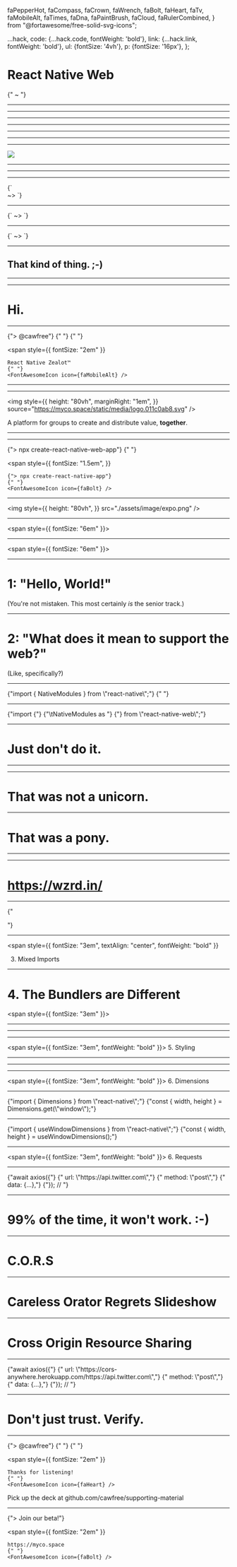 
  faPepperHot,
  faCompass,
  faCrown,
  faWrench,
  faBolt,
  faHeart,
  faTv,
  faMobileAlt,
  faTimes,
  faDna,
  faPaintBrush,
  faCloud,
  faRulerCombined,
} from "@fortawesome/free-solid-svg-icons";


  ...hack,
  code: {...hack.code, fontWeight: 'bold'},
  link: {...hack.link, fontWeight: 'bold'},
  ul: {fontSize: '4vh'},
  p: {fontSize: '16px'},
};

<Head>
  <title>React Global Summit - React Native Web (Senior Track)</title>
</Head>

<Layout>

# React Native Web 

<div style={{ fontSize: "8vh" }}>
  <FontAwesomeIcon icon={faMobileAlt} />
  {"  ~  "}
  <FontAwesomeIcon icon={faTv} />
</div>

</Layout>

---

<Layout>
  <Lottie
    options={{
      loop: true,
      autoplay: true,
      animationData: require("./assets/lottie/react-logo.json"),
      rendererSettings: {
        preserveAspectRatio: "xMidYMid slice",
      },
    }}
    width="30vw"
    height="30vw"
  />
</Layout>

---

<Layout>
  <Lottie
    options={{
      loop: true,
      autoplay: true,
      animationData: require("./assets/lottie/dragon.json"),
      rendererSettings: {
        preserveAspectRatio: "xMidYMid slice",
      },
    }}
    width="50vw"
    height="50vw"
  />
</Layout>

---

<Layout>
  <Lottie
    options={{
      loop: true,
      autoplay: true,
      animationData: require("./assets/lottie/tetris.json"),
      rendererSettings: {
        preserveAspectRatio: "xMidYMid slice",
      },
    }}
    width="50vw"
    height="50vw"
  />
</Layout>

---

<Layout>
  <Lottie
    options={{
      loop: true,
      autoplay: true,
      animationData: require("./assets/lottie/octocat.json"),
      rendererSettings: {
        preserveAspectRatio: "xMidYMid slice",
      },
    }}
    width="50vw"
    height="50vw"
  />
</Layout>

---

<Layout>
  <Lottie
    options={{
      loop: true,
      autoplay: true,
      animationData: require("./assets/lottie/react-logo.json"),
      rendererSettings: {
        preserveAspectRatio: "xMidYMid slice",
      },
    }}
    width="30vw"
    height="30vw"
  />
</Layout>

---

<Layout>
  <Lottie
    options={{
      loop: true,
      autoplay: true,
      animationData: require("./assets/lottie/pay.json"),
      rendererSettings: {
        preserveAspectRatio: "xMidYMid slice",
      },
    }}
    width="30vw"
    height="30vw"
  />
</Layout>

---

<Layout>
  <img
    style={{
      width: "100vw",
    }}
    src="./assets/image/ink.svg"
  />
</Layout>

---

<Layout>
  <CodeSurfer
    code={quine}
    lang="javascript"
    showNumbers={false}
    dark={false}
  />
</Layout>

---

<Layout>
  <Lottie
    options={{
      loop: true,
      autoplay: true,
      animationData: require("./assets/lottie/react-logo.json"),
      rendererSettings: {
        preserveAspectRatio: "xMidYMid slice",
      },
    }}
    width="30vw"
    height="30vw"
  />
</Layout>

---

<Layout>
  <span style={{ fontSize: "2em" }}>
    {`<div /> ~> <View />`}
  </span>
</Layout>

---

<Layout>
  <span style={{ fontSize: "2em" }}>
    {`<span /> ~> <Text />`}
  </span>
</Layout>

---

<Layout>
  <span style={{ fontSize: "2em" }}>
    {`<img /> ~> <Image />`}
  </span>
</Layout>

---

## That kind of thing. ;-)

---

<Layout>
  <Lottie
    options={{
      loop: true,
      autoplay: true,
      animationData: require("./assets/lottie/react-logo.json"),
      rendererSettings: {
        preserveAspectRatio: "xMidYMid slice",
      },
    }}
    width="30vw"
    height="30vw"
  />
</Layout>

---

# Hi.

---

<div
  style={{
    display: "flex",
    flexDirection: "column",
    alignItems: "center",
  }}
>
  <span
    style={{
      fontSize: "3em",
    }}
  >
    {"> @cawfree"}
    {" "}
    <FontAwesomeIcon icon={faTwitter} />
    {" "}
    <FontAwesomeIcon icon={faGithub} />
  </span>
  
  <span
    style={{
      fontSize: "2em"
    }}
  >
    React Native Zealot™
    {" "}
    <FontAwesomeIcon icon={faMobileAlt} />
  </span>
</div>

---

<Layout>
  <Lottie
    options={{
      loop: true,
      autoplay: true,
      animationData: require("./assets/lottie/phd.json"),
      rendererSettings: {
        preserveAspectRatio: "xMidYMid slice",
      },
    }}
    width="30vw"
    height="30vw"
  />
</Layout>

---

<img
  style={{
    height: "80vh",
    marginRight: "1em",
  }}
  source="https://myco.space/static/media/logo.011c0ab8.svg"
/>

A platform for groups to create and distribute value, **together**.

---

<Layout>
  <Lottie
    options={{
      loop: true,
      autoplay: true,
      animationData: require("./assets/lottie/empty.json"),
      rendererSettings: {
        preserveAspectRatio: "xMidYMid slice",
      },
    }}
    width="30vw"
    height="30vw"
  />
</Layout>

---

<div
  style={{
    display: "flex",
    flexDirection: "column",
  }}
>
  <span
    style={{
      fontSize: "1.5em",
    }}
  >
    {"> npx create-react-native-web-app"}
    {" "}
    <FontAwesomeIcon icon={faWrench} />
  </span>

  <span
    style={{
      fontSize: "1.5em",
    }}
  >
    {"> npx create-react-native-app"}
    {" "}
    <FontAwesomeIcon icon={faBolt} />
  </span>
</div>

---

<img
  style={{
    height: "80vh",
  }}
  src="./assets/image/expo.png"
/>

---

<span style={{ fontSize: "6em" }}>
  <FontAwesomeIcon icon={faWrench} />
</span>

---

<span style={{ fontSize: "6em" }}>
  <FontAwesomeIcon icon={faBolt} />
</span>

---

# 1: "Hello, World!"
(You're not mistaken. This most certainly _is_ the senior track.)

---

# 2: "What does it mean to support the web?"
(Like, specifically?)

---

<div
  style={{
    display: "flex",
    flexDirection: "column",
  }}
>
  <span
    style={{
      fontSize: "1.0em",
    }}
  >
    {"import { NativeModules } from \"react-native\";"}
    {" "}
    <FontAwesomeIcon icon={faWrench} />
  </span>
</div>

---

<div
  style={{
    display: "flex",
    flexDirection: "column",
  }}
>
  <span
    style={{
      fontSize: "2.0em",
    }}
  >
    {"import {"}
  </span>
  <span
    style={{
      fontSize: "2.0em",
      paddingLeft: "2.0em",
    }}
  >
    {"\tNativeModules as "}
    <FontAwesomeIcon icon={faTimes} />
  </span>
  <span
    style={{
      fontSize: "2.0em",
    }}
  >
    {"} from \"react-native-web\";"}
  </span>
</div>

---

# Just don't do it.

---

<Layout>
  <Lottie
    options={{
      loop: true,
      autoplay: true,
      animationData: require("./assets/lottie/unicorn.json"),
      rendererSettings: {
        preserveAspectRatio: "xMidYMid slice",
      },
    }}
    width="30vw"
    height="30vw"
  />
</Layout>

---

# That was not a unicorn.

---

# That was a pony. 

---

<Layout>
  <Lottie
    options={{
      loop: true,
      autoplay: true,
      animationData: require("./assets/lottie/wizard.json"),
      rendererSettings: {
        preserveAspectRatio: "xMidYMid slice",
      },
    }}
    width="50vw"
    height="50vw"
  />
</Layout>

---

# https://wzrd.in/

---

<div
  style={{
    display: "flex",
    flexDirection: "column",
  }}
>
  <span
    style={{
      fontSize: "3.0em",
    }}
  >
    {"<div><p></p></div>"}
  </span>
</div>

---

<span
  style={{
    fontSize: "3em",
    textAlign: "center",
    fontWeight: "bold"
  }}
>
  3. Mixed Imports <FontAwesomeIcon icon={faPepperHot} />
</span>

---

# 4. The Bundlers are Different 

<span style={{ fontSize: "3em" }}>
  <FontAwesomeIcon icon={faDna} />
</span>

---

<Layout>
  <Lottie
    options={{
      loop: true,
      autoplay: true,
      animationData: require("./assets/lottie/burger.json"),
      rendererSettings: {
        preserveAspectRatio: "xMidYMid slice",
      },
    }}
    width="50vw"
    height="50vw"
  />
</Layout>

---

<div
  style={{
    display: "flex",
    flexDirection: "column",
  }}
>
  <span
    style={{ fontSize: "1.5em" }}
    children={"\"main\": \"dist\","}
  />
  <span
    style={{ fontSize: "1.5em" }}
    children={"\"scripts\": {\n"}
  />
  <span
    style={{ paddingLeft: "1.5em", fontSize: "1.5em" }}
    children={"..."}
  />
  <span
    style={{ paddingLeft: "1.5em", fontSize: "1.5em" }}
    children={"\"build\": \"babel src --out-dir dist\","}
  />
  <span
    style={{ paddingLeft: "1.5em", fontSize: "1.5em" }}
    children={"..."}
  />
  <span
    style={{ fontSize: "1.5em" }}
    children={"}"}
  />
</div>

---

<span style={{ fontSize: "3em", fontWeight: "bold" }}>
  5. Styling <FontAwesomeIcon icon={faPaintBrush} />
</span>

---

<Layout>
  <CodeSurfer
    code={aphrodite}
    lang="javascript"
    showNumbers={false}
    dark={false}
    steps={[
      {},
      { range: [3, 3], notes: "Looks familiar?" },
      { range: [5, 11], notes: "The StyleSheet export is basically identical." },
      { range: [13, 15], notes: "Use className instead of style instead." },
      {},
    ]}
  />
</Layout>

---

<Layout>
  <Lottie
    options={{
      loop: true,
      autoplay: true,
      animationData: require("./assets/lottie/hover.json"),
      rendererSettings: {
        preserveAspectRatio: "xMidYMid slice",
      },
    }}
    width="30vw"
    height="30vw"
  />
</Layout>

---

<span style={{ fontSize: "3em", fontWeight: "bold" }}>
  6. Dimensions <FontAwesomeIcon icon={faRulerCombined} />
</span>

---

<div
  style={{
    display: "flex",
    flexDirection: "column",
  }}
>
  <span
    style={{
      fontSize: "1.0em",
    }}
  >
    {"import { Dimensions } from \"react-native\";"}
  </span>
  <span
    style={{
      fontSize: "1.0em",
    }}
  >
    {"const { width, height } = Dimensions.get(\"window\");"}
  </span>
</div>

---

<div
  style={{
    display: "flex",
    flexDirection: "column",
  }}
>
  <span
    style={{
      fontSize: "1.0em",
    }}
  >
    {"import { useWindowDimensions } from \"react-native\";"}
  </span>
  <span
    style={{
      fontSize: "1.0em",
    }}
  >
    {"const { width, height } = useWindowDimensions();"}
  </span>
</div>

---

<span style={{ fontSize: "3em", fontWeight: "bold" }}>
  6. Requests <FontAwesomeIcon icon={faCloud} />
</span>

---

<div
  style={{
    display: "flex",
    flexDirection: "column",
  }}
>
  <span
    style={{
      fontSize: "2.0em",
    }}
  >
    {"await axios({"}
  </span>
  <span
    style={{
      fontSize: "2.0em",
      paddingLeft: "2.0em",
    }}
  >
    {" url: \"https://api.twitter.com\","}
  </span>
  <span
    style={{
      fontSize: "2.0em",
      paddingLeft: "2.0em",
    }}
  >
    {" method: \"post\","}
  </span>
  <span
    style={{
      fontSize: "2.0em",
      paddingLeft: "2.0em",
    }}
  >
    {" data: {...},"}
  </span>
  <span
    style={{
      fontSize: "2.0em",
    }}
  >
    {"}); // "}
    <FontAwesomeIcon icon={faHeart} />
  </span>
</div>

---

# 99% of the time, it won't work. :-)

---

# C.O.R.S

---

# Careless Orator Regrets Slideshow

---

# Cross Origin Resource Sharing

---

<div
  style={{
    display: "flex",
    flexDirection: "column",
  }}
>
  <span
    style={{
      fontSize: "0.8em",
    }}
  >
    {"await axios({"}
  </span>
  <span
    style={{
      fontSize: "0.8em",
      paddingLeft: "0.8em",
    }}
  >
    {" url: \"https://cors-anywhere.herokuapp.com/https://api.twitter.com\","}
  </span>
  <span
    style={{
      fontSize: "0.8em",
      paddingLeft: "0.8em",
    }}
  >
    {" method: \"post\","}
  </span>
  <span
    style={{
      fontSize: "0.8em",
      paddingLeft: "0.8em",
    }}
  >
    {" data: {...},"}
  </span>
  <span
    style={{
      fontSize: "0.8em",
    }}
  >
    {"}); // "}
    <FontAwesomeIcon icon={faHeart} />
  </span>
</div>

---

# Don't just trust. Verify.

---

<div
  style={{
    display: "flex",
    flexDirection: "column",
    alignItems: "center",
  }}
>
  <span
    style={{
      fontSize: "3em",
    }}
  >
    {"> @cawfree"}
    {" "}
    <FontAwesomeIcon icon={faTwitter} />
    {" "}
    <FontAwesomeIcon icon={faGithub} />
  </span>
  
  <span
    style={{
      fontSize: "2em"
    }}
  >
    Thanks for listening!
    {" "}
    <FontAwesomeIcon icon={faHeart} />
  </span>
  <span
    style={{
      marginTop: "2em",
      textAlign: "center",
      fontSize: "2em"
    }}
  >
    Pick up the deck at github.com/cawfree/supporting-material
  </span>

</div>

---

<div
  style={{
    display: "flex",
    flexDirection: "column",
    alignItems: "center",
  }}
>
  <span
    style={{
      fontSize: "3em",
      fontWeight: "bold",
    }}
  >
    {"> Join our beta!"}
  </span>
  
  <span
    style={{
      fontSize: "2em"
    }}
  >
    https://myco.space
    {" "}
    <FontAwesomeIcon icon={faBolt} />
  </span>
</div>
